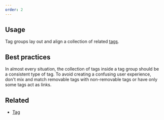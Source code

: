 ```yaml
---
order: 2
---
```


## Usage

Tag groups lay out and align a collection of related [tags](/components/tag/).

## Best practices

In almost every situation, the collection of tags inside a tag group should be a consistent type of tag. To avoid creating a confusing user experience, don't mix and match removable tags with non-removable tags or have only some tags act as links.

## Related

- [Tag](/components/tag)
